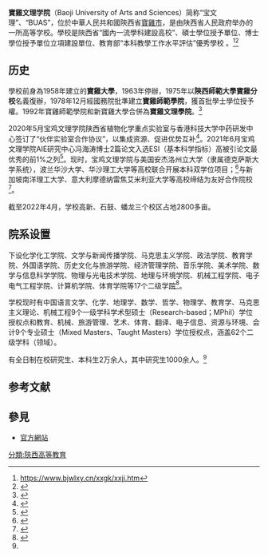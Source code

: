 {{multiple issues|
{{disputed|time=2015-07-28T08:00:07+00:00}}

{{refimprove|time=2015-07-28T08:00:07+00:00}}
}}
{{Infobox university
|name        = 寶雞文理學院<!-- 名稱 -->
|EnglishName = Baoji University of Arts and Sciences<!-- 英文名 -->
|native_name = <!-- 本土名 -->
|image       = [[File:Baoji_University_of_Arts_and_Sciences_LOGO.jpg|250px]]
|caption     = <!-- 圖像說明 -->
|motto       = 博文明理，厚德尚能<!-- 校訓 -->
|established = 1958年
|closed      = <!-- 閉校 -->
|re-established = <!-- 復辦 -->
|anniversary = <!-- 校慶日 -->
|type        = 省属重點大學<!-- 類型 -->
|president   = 郭霄鵬<!-- 校長 -->
|dean        = <!-- 院長 -->
|secretary   = 趙健<!-- 書記 -->
|faculty     = <!-- 教師 -->
|staff       = <!-- 職工 -->
|students    = <!-- 學生 -->
|address     = 中華人民共和國陝西省[[寶雞市|寶雞市]]
|campus      = <!-- 校園環境 -->
|area        = <!-- 面積 -->
|colors      = <!-- 代表色 -->
|affiliations= <!-- 隸屬於 -->
|zip         = <!-- 郵編 -->
|telephone   = <!-- 電話 -->
|nickname    = <!-- 暱稱 -->
|athlete     = <!-- 校隊 -->
|conference  = <!-- 体育联盟 -->      
|website     = <!-- 網站 -->
|logo        = <!-- 標識 -->
|footnotes   = <!-- 註腳 -->
}}'''寶雞文理学院'''（Baoji University of Arts and Sciences）简称“宝文理”、“BUAS”，位於中華人民共和國陝西省[[寶雞市|寶雞市]]，是由陕西省人民政府举办的一所高等学校。學校是陜西省“國內一流學科建設高校”、碩士學位授予單位、博士學位授予單位立項建設單位、教育部“本科教學工作水平評估”優秀學校 。<ref>https://www.bjwlxy.cn/xxgk/xxjj.htm</ref><ref name="#1">{{Cite web|title=学校简介-宝鸡文理学院|url=https://www.bjwlxy.cn/xxgk/xxjj.htm|access-date=2022-04-25|work=www.bjwlxy.cn}}</ref>

== 历史 ==
學校前身為1958年建立的'''寶雞大學'''，1963年停辦，1975年以'''陝西師範大學寶雞分校'''名義復辦，1978年12月經國務院批準建立'''寶雞師範學院'''，獲首批學士學位授予權。1992年寶雞師範學院和新寶雞大學合併為'''寶雞文理學院'''。<ref>{{Cite web|title=学校历史-宝鸡文理学院|url=https://www.bjwlxy.cn/xxgk/xxls.htm|access-date=2022-04-25|work=www.bjwlxy.cn}}</ref>

2020年5月宝鸡文理学院陕西省植物化学重点实验室与香港科技大学中药研发中心签订了“伙伴实验室合作协议”，以集成资源、促进优势互补<ref>{{Cite web|title=陕西省植物化学重点实验室与高水平研究平台建立合作伙伴实验室_宝鸡文理学院化学化工学院|url=http://hgxy.sxgyfy.com/guojijiaoliuyuhezuo/29.html|access-date=2022-04-25|work=hgxy.sxgyfy.com}}</ref>。2021年6月宝鸡文理学院AIE研究中心冯海涛博士2篇论文入选ESI（基本科学指标）高被引论文最优秀的前1%之列<ref>{{Cite web|title=AIE研究中心冯海涛博士2篇论文入选ESI高被引论文_宝鸡文理学院化学化工学院|url=http://hgxy.sxgyfy.com/keyandongtai/277.html|access-date=2022-04-25|work=hgxy.sxgyfy.com}}</ref>。现时，宝鸡文理学院与美国安杰洛州立大学（隶属德克萨斯大学系统），波兰华沙大学、华沙理工大学等高校联合开展本科双学位项目；<ref>{{Cite web|title=赴国（境）外 · 本科双学位项目-国际合作与交流处（港澳台办公室）|url=https://icae.bjwlxy.cn/info/1142/1856.htm|access-date=2022-04-25|work=icae.bjwlxy.cn}}</ref>与新加坡南洋理工大学、意大利摩德纳雷焦艾米利亚大学等高校缔结为友好合作院校<ref>{{Cite web|title=友好合作院校-国际合作与交流处（港澳台办公室）|url=https://icae.bjwlxy.cn/hzjl/yhhzyx.htm|access-date=2022-04-25|work=icae.bjwlxy.cn}}</ref>。

截至2022年4月，学校高新、石鼓、蟠龙三个校区占地2800多亩。

== 院系设置 ==
下设化学化工学院、文学与新闻传播学院、马克思主义学院、政法学院、教育学院、外国语学院、历史文化与旅游学院、经济管理学院、音乐学院、美术学院、数学与信息科学学院、物理与光电技术学院、地理与环境学院、机械工程学院、电子电气工程学院、计算机学院、体育学院等17个二级学[https://www.bjwlxy.cn/jgsz.htm 院]<ref>{{Cite web|title=机构设置-宝鸡文理学院|url=https://www.bjwlxy.cn/jgsz.htm|access-date=2022-04-25|work=www.bjwlxy.cn}}</ref>。

学校现时有中国语言文学、化学、地理学、数学、哲学、物理学、教育学、马克思主义理论、机械工程9个一级学科学术型硕士（Research-based；MPhil）学位授权点和教育、机械、旅游管理、艺术、体育、翻译、电子信息、资源与环境、会计9个专业硕士（Mixed Masters、Taught Masters）学位授权点，涵盖62个二级学科（领域）。

有全日制在校研究生、本科生2万余人，其中研究生1000余人。<ref name="#1"/>

== 参考文献 ==
{{Reflist}}

==參見==
*[http://www.bjwlxy.edu.cn/ 官方網站] {{Wayback|url=http://www.bjwlxy.edu.cn/ |date=20201025135744 }}

{{陕西高等院校}}



[[分類:陝西高等教育|分類:陝西高等教育]]